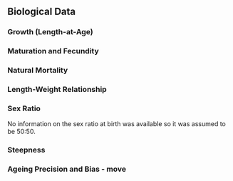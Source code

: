 ## Biological Data


### Growth (Length-at-Age)


### Maturation and Fecundity


### Natural Mortality


### Length-Weight Relationship




### Sex Ratio

No information on the sex ratio at birth was available so it was assumed to be 50:50. 


### Steepness


### Ageing Precision and Bias - move